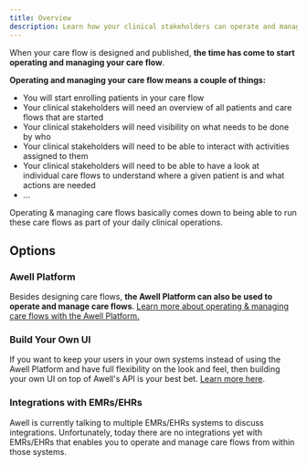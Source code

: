 ```yaml
---
title: Overview
description: Learn how your clinical stakeholders can operate and manage orchestrated care flows
---
```


When your care flow is designed and published, **the time has come to start operating and managing your care flow**.

**Operating and managing your care flow means a couple of things:**

- You will start enrolling patients in your care flow
- Your clinical stakeholders will need an overview of all patients and care flows that are started
- Your clinical stakeholders will need visibility on what needs to be done by who
- Your clinical stakeholders will need to be able to interact with activities assigned to them
- Your clinical stakeholders will need to be able to have a look at individual care flows to understand where a given patient is and what actions are needed
- ...

Operating & managing care flows basically comes down to being able to run these care flows as part of your daily clinical operations.

## Options

### Awell Platform

Besides designing care flows, **the Awell Platform can also be used to operate and manage care flows**. [Learn more about operating & managing care flows with the Awell Platform.](/awell-orchestration/docs/operate-and-manage-care-flows/awell-platform-care)

### Build Your Own UI

If you want to keep your users in your own systems instead of using the Awell Platform and have full flexibility on the look and feel, then building your own UI on top of Awell's API is your best bet. [Learn more here](/awell-orchestration/docs/operate-and-manage-care-flows/build-your-own-ui-care).

### Integrations with EMRs/EHRs

Awell is currently talking to multiple EMRs/EHRs systems to discuss integrations. Unfortunately, today there are no integrations yet with EMRs/EHRs that enables you to operate and manage care flows from within those systems.
